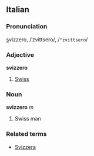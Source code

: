 ==Italian==
===Pronunciation===
<u>s</u>vìzzero, /ˈzvittsero/, /<tt>"zvittsero</tt>/
===Adjective===
'''svizzero'''

# [[Swiss]]

===Noun===
'''svizzero''' ''m''

# Swiss man

===Related terms===
*[[Svizzera]]